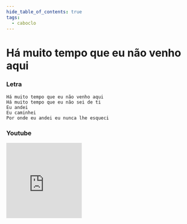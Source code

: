 ```yaml
---
hide_table_of_contents: true
tags:
  - caboclo
---
```


# Há muito tempo que eu não venho aqui

### Letra

```text
Há muito tempo que eu não venho aqui
Há muito tempo que eu não sei de ti
Eu andei
Eu caminhei
Por onde eu andei eu nunca lhe esqueci
```

### Youtube

<iframe
  width="200"
  height="200"
  src="https://www.youtube.com/embed/ktgBXizvPXQ"
  title="YouTube video player"
  frameborder="0"
  allow="accelerometer; autoplay; clipboard-write; encrypted-media; gyroscope; picture-in-picture; web-share"
  referrerpolicy="strict-origin-when-cross-origin"
  allowfullscreen
></iframe>
